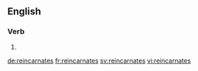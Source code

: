 ==English==

===Verb===
{{head|en}}

# {{en-third-person singular of|reincarnate}}

[[de:reincarnates]]
[[fr:reincarnates]]
[[sv:reincarnates]]
[[vi:reincarnates]]